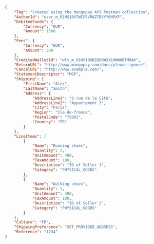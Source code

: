 ```json REST  
{
    "Tag": "Created using the Mangopay API Postman collection",
    "AuthorId": "user_m_01HS10X7WCFSVMAZTBVYY0HPXF",
    "DebitedFunds": {
        "Currency": "EUR",
        "Amount": 1500
    },
    "Fees": {
        "Currency": "EUR",
        "Amount": 300
    },
    "CreditedWalletId": "wlt_m_01HS10XBZQHDWSX10WW6RTMRA6",
    "ReturnURL": "http://www.mangopay.com/docs/please-ignore",
    "CancelURL": "http://www.example.com/",
    "StatementDescriptor": "MGP",
    "Shipping": {
        "FirstName": "Alex",
        "LastName": "Smith",
        "Address": {
            "AddressLine1": "6 rue de la Cité",
            "AddressLine2": "Appartement 3",
            "City": "Paris",
            "Region": "île-de-france",
            "PostalCode": "75003",
            "Country": "FR"
        }
    },
    "LineItems": [
        {
            "Name": "Running shoes",
            "Quantity": 2,
            "UnitAmount": 400,
            "TaxAmount": 100,
            "Description": "ID of Seller 1",
            "Category": "PHYSICAL_GOODS"
        },
        {
            "Name": "Walking shoes",
            "Quantity": 1,
            "UnitAmount": 400,
            "TaxAmount": 100,
            "Description": "ID of Seller 2",
            "Category": "PHYSICAL_GOODS"
        }
    ],
    "Culture": "FR",
    "ShippingPreference": "SET_PROVIDED_ADDRESS",
    "Reference": "1234"
}  
```